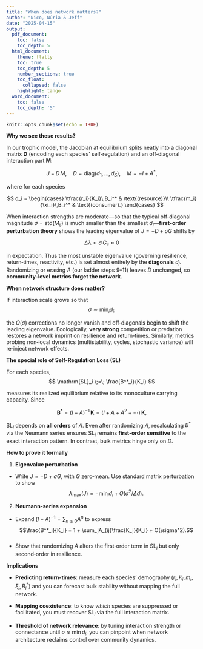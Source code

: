 ```yaml
---
title: "When does network matters?"
author: "Nico, Núria & Jeff"
date: "2025-04-15"
output:
  pdf_document:
    toc: false
    toc_depth: 5
  html_document:
    theme: flatly
    toc: true
    toc_depth: 5
    number_sections: true
    toc_float:
      collapsed: false
    highlight: tango
  word_document:
    toc: false
    toc_depth: '5'
---
```


```r
knitr::opts_chunk$set(echo = TRUE)
```

**Why we see these results?**  

In our trophic model, the Jacobian at equilibrium splits neatly into a diagonal matrix **D** (encoding each species’ self‐regulation) and an off‐diagonal interaction part **M**:

$$
J \;=\; D\,M,
\quad
D = \mathrm{diag}(d_1,\dots,d_S),
\quad
M = -I + A^*,
$$

where for each species 

$$
d_i = 
\begin{cases}
\tfrac{r_i}{K_i}\,B_i^* & \text{(resource)}\\
\tfrac{m_i}{\xi_i}\,B_i^* & \text{(consumer).}
\end{cases}
$$  

When interaction strengths are moderate—so that the typical off‐diagonal magnitude $\sigma=\mathrm{std}(M_{ij})$ is much smaller than the smallest $d_i$—**first‐order perturbation theory** shows the leading eigenvalue of $J=-D+\sigma G$ shifts by

$$
\Delta\lambda \approx \sigma\,G_{ii} \approx 0
$$

in expectation.  Thus the most unstable eigenvalue (governing resilience, return‐times, reactivity, etc.) is set almost entirely by the **diagonals** $d_i$.  Randomizing or erasing $A$ (our ladder steps 9–11) leaves $D$ unchanged, so **community‐level metrics forget the network**.

**When network structure does matter?**

If interaction scale grows so that
$$
\sigma \sim \min_i d_i,
$$

the $O(\sigma)$ corrections no longer vanish and off‐diagonals begin to shift the leading eigenvalue.  Ecologically, **very strong** competition or predation restores a network imprint on resilience and return‐times.  Similarly, metrics probing non‐local dynamics (multistability, cycles, stochastic variance) will re‐inject network effects.

**The special role of Self-Regulation Loss (SL)**  

For each species,
$$
\mathrm{SL}_i \;=\; \frac{B^*_i}{K_i}
$$

measures its realized equilibrium relative to its monoculture carrying capacity.  Since

$$
\mathbf B^* = (I - A)^{-1}\,\mathbf K
         = \bigl(I + A + A^2 + \cdots\bigr)\,\mathbf K,
$$

SL$_i$ depends on **all orders** of $A$.  Even after randomizing $A$, recalculating $B^*$ via the Neumann series ensures SL$_i$ remains **first‐order sensitive** to the exact interaction pattern.  In contrast, bulk metrics hinge only on $D$.

**How to prove it formally**  

1. **Eigenvalue perturbation**  
  - Write $J=-D+\sigma G$, with $G$ zero‐mean.  Use standard matrix perturbation to show  
     $$\lambda_{\max}(J) = -\min_i d_i + O(\sigma^2/\Delta d).$$  

2. **Neumann‐series expansion**  
  - Expand $(I-A)^{-1}=\sum_{n\ge0}A^n$ to express  
     $$\frac{B^*_i}{K_i} = 1 + \sum_jA_{ij}\frac{K_j}{K_i} + O(\sigma^2).$$  
  - Show that randomizing $A$ alters the first‐order term in SL$_i$ but only second‐order in resilience.  
  
**Implications**  
  
  - **Predicting return‐times**: measure each species’ demography ($r_i,K_i,m_i,\xi_i,B_i^*$) and you can forecast bulk stability without mapping the full network.  

  - **Mapping coexistence**: to know *which* species are suppressed or facilitated, you must recover SL$_i$ via the full interaction matrix.  

  - **Threshold of network relevance**: by tuning interaction strength or connectance until $\sigma\approx\min d_i$, you can pinpoint when network architecture reclaims control over community dynamics.
